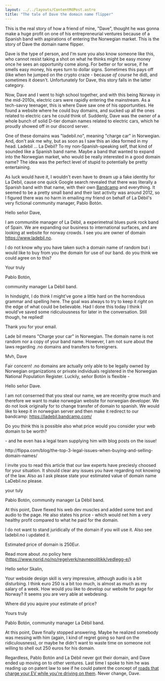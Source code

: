 ```yaml
---
layout: ../../layouts/ContentMdPost.astro
title: "The tale of Dave the domain name flipper"
---
```



This is the real story of how a friend of mine, "Dave", thought he was gonna make a huge profit on one of his entrepreneurial ventures because of a Spanish band with aspirations of entering the Norwegian market. This is the story of Dave the domain name flipper.

Dave is the type of person, and I'm sure you also know someone like this, who cannot resist taking a shot on what he thinks might be easy money once he sees an opportunity come along. For better or for worse, if he smells easy money, his eyes turn to dollar signs. Sometimes this pays off (like when he jumped on the crypto craze - because _of course_ he did), and sometimes it doesn't. Unfortunately for Dave, this story falls in the latter category.

Now, Dave and I went to high school together, and with this being Norway in the mid-2010s, electric cars were rapidly entering the mainstream. As a tech-savvy teenager, this is where Dave saw one of his opportunities. He found a website where he could buy domains, and sucked up all the ones related to electric cars he could think of. Suddenly, Dave was the owner of a whole bunch of solid D-tier domain names related to electric cars, which he proudly showed off in our discord server.

One of these domains was "ladebil.no", meaning "charge car" in Norwegian. And, don't ask me why, but as soon as I saw this an idea formed in my head. Ladebil ... La Debil? To my non-Spanish-speaking self, that kind of sounded like a Spanish band name. Maybe a band that wanted to expand into the Norwegian market, who would be really interested in a good domain name? The idea was the perfect level of stupid to potentially be pretty entertaining.

As luck would have it, I wouldn't even have to dream up a fake identity for La Debil, cause one quick Google search revealed that there was literally a Spanish band with that name, with their own [Bandcamp](https://ladebil.bandcamp.com/) and everything. It seemed to be a pretty small band and their last activity was around 2012, so I figured there was no harm in emailing my friend on behalf of La Débil's very fictional community manager, Pablo Botón.

<Email title="Your domain for sale" senderName="Pablo Botón" avatarColor="primary" graphicSignature="ladebil"> 
Hello señor Dave,

I am communitie manager of La Débil, a experimetnal blues punk rock band of Spain. We are expanding our business to international surfaces, and are looking at website for norway crowds. I see you are owner of domain https://www.ladebil.no.

I do not know why you have taken such a domain name of random but i would like to buy from you the domain for use of our band. do you think we could agree on to this?

Your truly

Pablo Botón,

community manager La Débil band.

</Email>

In hindsight, I do think I might've gone a little hard on the horrendous grammar and spelling here. The goal was always to try to keep it _right_ on the edge of what could be believable. Had I done this today I think I would've saved some ridiculousness for later in the conversation. Still though, he replied!

<Email senderName="Dave the domain name flipper" avatarColor="secondary"> 
Thank you for your email.

Lade bil means "Charge your car" in Norwegian. The domain name is not random nor a copy of your band name. However, I am not sure about the laws regarding .no domains and transfers to foreigners.

Mvh, Dave

</Email>

Fair concern! .no domains are actually only able to be legally owned by Norwegian organizations or private individuals registered in the Norwegian National Population Register. Luckily, señor Botón is flexible -

<Email senderName="Pablo Botón" avatarColor="primary" graphicSignature="ladebil"> 
Hello señor Dave.

I am not conserned that you steal our name, we are recenlty grow much and therefore we want to make norwegian website for norwegian developer. We do not look originally for to change transfer of domain to spanish. We would like to keep it in norwegian server and then make it redirect to our bandcamp: https://ladebil.bandcamp.com/

Do you think this is possible also what price would you consider your web domain to be worth?

</Email>

\- and he even has a legal team supplying him with blog posts on the issue!

<Email senderName="Pablo Botón" avatarColor="primary" graphicSignature="ladebil"> 
http://flippa.com/blog/the-top-3-legal-issues-when-buying-and-selling-domain-names/

I invite you to read this article that our law experts have preciesly choosed for your situation. It should clear any issues you have regarding not knowing of the law. Also as I ask please state your estimated value of domain name LaDebil.no please.

your tuly

Pablo Botón,
community manager La Débil band.

</Email>

At this point, Dave flexed his web dev muscles and added some text and audio to the page. He also states his price - which would net him a very healthy profit compared to what he paid for the domain.

<Email senderName="Dave the domain name flipper" avatarColor="secondary"> 
I do not want to stand juridically of the domain if you will use it. Also see ladebil.no i updated it.

Estimated price of domain is 250Eur.

Read more about .no policy here (https://www.norid.no/no/regelverk/navnepolitikk/vedlegg-e/)

</Email>

<Email senderName="Pablo Botón" avatarColor="primary" graphicSignature="ladebil"> 
Hello señor Skalin,

Your webside design skill is very impressive, although audio is a bit disturbing.
I think euro 250 is a bit too much, is almost as much as my salary of a week. How would you like to develop our website for page for Norway? It seems you are very able at webdesing.

Where did you aquire your estimate of price?

Yours truly

Pablo Botón,
community manager La Débil band.

</Email>

At this point, Dave finally stopped answering. Maybe he realized somebody was messing with him (again, I kind of regret going so hard on the ridiculousness), or maybe he didn't want to waste time on someone not willing to shell out 250 euros for his domain.

Regardless, Pablo Botón and La Débil never got their domain, and Dave ended up moving on to other ventures. Last time I spoke to him he was reading up on patent law to see if he could patent the concept of [roads that charge your EV while you're driving on them](https://en.wikipedia.org/wiki/Electric_road). Never change, Dave.
